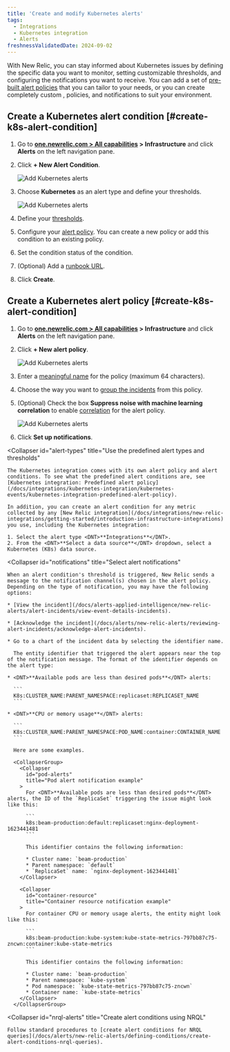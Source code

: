 ```yaml
---
title: 'Create and modify Kubernetes alerts'
tags:
  - Integrations
  - Kubernetes integration
  - Alerts
freshnessValidatedDate: 2024-09-02
---
```


With New Relic, you can stay informed about Kubernetes issues by defining the specific data you want to monitor, setting customizable thresholds, and configuring the notifications you want to receive. You can add a set of [pre-built alert policies](/docs/kubernetes-pixie/kubernetes-integration/installation/k8s-prebuilt-alert-policies) that you can tailor to your needs, or you can create completely custom <InlinePopover type="alerts"/>, policies, and notifications to suit your environment.


##  Create a Kubernetes alert condition [#create-k8s-alert-condition]

1. Go to <DNT>**[one.newrelic.com > All capabilities](https://one.newrelic.com/all-capabilities) > Infrastructure<DNT>** and click <DNT>**Alerts**</DNT> on the left navigation pane. 

2. Click <DNT>**+ New Alert Condition**</DNT>.

    <img
      title="Kubernetes - new alert condition"
      alt="Add Kubernetes alerts"
      src="/images/kubernetes_screenshot-crop_new-alert-condition-button.webp"
    />

3. Choose <DNT>**Kubernetes**</DNT> as an alert type and define your thresholds.

    <img
      title="Kubernetes - new alert condition"
      alt="Add Kubernetes alerts"
      src="/images/kubernetes_screenshot-crop_create_alert_condition.webp"
    />

4. Define your [thresholds](/docs/alerts/create-alert/set-thresholds/set-thresholds-alert-condition/). 

5. Configure your [alert policy](/docs/alerts/organize-alerts/create-edit-or-find-alert-policy/). You can create a new policy or add this condition to an existing policy.

6. Set the condition status of the condition.

7. (Optional) Add a [runbook URL](/docs/alerts/create-alert/condition-details/provide-runbook-instructions-alert-activity).

8. Click <DNT>**Create**</DNT>.


##  Create a Kubernetes alert policy [#create-k8s-alert-condition]

1. Go to <DNT>**[one.newrelic.com > All capabilities](https://one.newrelic.com/all-capabilities) > Infrastructure<DNT>** and click <DNT>**Alerts**</DNT> on the left navigation pane. 

2. Click <DNT>**+ New alert policy**</DNT>.

    <img
      title="Kubernetes - new alert condition"
      alt="Add Kubernetes alerts"
      src="/images/kubernetes_screenshot-crop_new-alert-policy-button.webp"
    />

3.  Enter a [meaningful name](/docs/alerts/organize-alerts/create-edit-or-find-alert-policy/#best-practices-policies) for the policy (maximum 64 characters).

4. Choose the way you want to [group the incidents](/docs/alerts/organize-alerts/specify-when-alerts-create-incidents/#preference-options) from this policy.

5. (Optional) Check the box <DNT>**Suppress noise with machine learning correlation**</DNT> to enable [correlation](/docs/alerts/organize-alerts/change-applied-intelligence-correlation-logic-decisions/) for the alert policy.


    <img
      title="Kubernetes - new alert condition"
      alt="Add Kubernetes alerts"
      src="/images/kubernetes_screenshot-crop_create_alert_policy.webp"
    />

6. Click <DNT>**Set up notifications**</DNT>.









<CollapserGroup>

  <Collapser
    id="alert-types"
    title="Use the predefined alert types and thresholds"
  >
    The Kubernetes integration comes with its own alert policy and alert conditions. To see what the predefined alert conditions are, see [Kubernetes integration: Predefined alert policy](/docs/integrations/kubernetes-integration/kubernetes-events/kubernetes-integration-predefined-alert-policy).

    In addition, you can create an alert condition for any metric collected by any [New Relic integration](/docs/integrations/new-relic-integrations/getting-started/introduction-infrastructure-integrations) you use, including the Kubernetes integration:

    1. Select the alert type <DNT>**Integrations**</DNT>.
    2. From the <DNT>**Select a data source**</DNT> dropdown, select a Kubernetes (K8s) data source.
  </Collapser>

  <Collapser
    id="notifications"
    title="Select alert notifications"
  >
    When an alert condition's threshold is triggered, New Relic sends a message to the notification channel(s) chosen in the alert policy. Depending on the type of notification, you may have the following options:

    * [View the incident](/docs/alerts-applied-intelligence/new-relic-alerts/alert-incidents/view-event-details-incidents).

    * [Acknowledge the incident](/docs/alerts/new-relic-alerts/reviewing-alert-incidents/acknowledge-alert-incidents).

    * Go to a chart of the incident data by selecting the identifier name.

      The entity identifier that triggered the alert appears near the top of the notification message. The format of the identifier depends on the alert type:

    * <DNT>**Available pods are less than desired pods**</DNT> alerts:

      ```
      K8s:CLUSTER_NAME:PARENT_NAMESPACE:replicaset:REPLICASET_NAME
      ```

    * <DNT>**CPU or memory usage**</DNT> alerts:

      ```
      K8s:CLUSTER_NAME:PARENT_NAMESPACE:POD_NAME:container:CONTAINER_NAME
      ```

      Here are some examples.

      <CollapserGroup>
        <Collapser
          id="pod-alerts"
          title="Pod alert notification example"
        >
          For <DNT>**Available pods are less than desired pods**</DNT> alerts, the ID of the `ReplicaSet` triggering the issue might look like this:

          ```
          k8s:beam-production:default:replicaset:nginx-deployment-1623441481
          ```

          This identifier contains the following information:

          * Cluster name: `beam-production`
          * Parent namespace: `default`
          * `ReplicaSet` name: `nginx-deployment-1623441481`
        </Collapser>

        <Collapser
          id="container-resource"
          title="Container resource notification example"
        >
          For container CPU or memory usage alerts, the entity might look like this:

          ```
          k8s:beam-production:kube-system:kube-state-metrics-797bb87c75-zncwn:container:kube-state-metrics
          ```

          This identifier contains the following information:

          * Cluster name: `beam-production`
          * Parent namespace: `kube-system`
          * Pod namespace: `kube-state-metrics-797bb87c75-zncwn`
          * Container name: `kube-state-metrics`
        </Collapser>
      </CollapserGroup>
  </Collapser>

  <Collapser
    id="nrql-alerts"
    title="Create alert conditions using NRQL"
  >
    Follow standard procedures to [create alert conditions for NRQL queries](/docs/alerts/new-relic-alerts/defining-conditions/create-alert-conditions-nrql-queries).
  </Collapser>
</CollapserGroup>